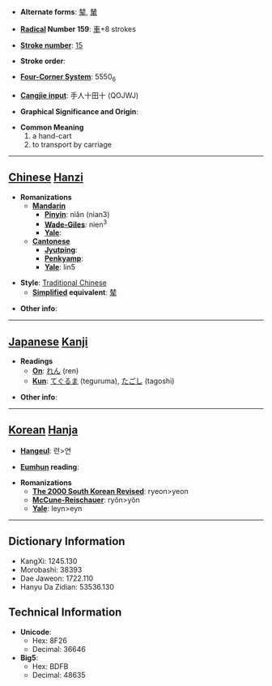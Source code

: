* '''Alternate forms''': [[辇]], [[輦]]

* '''[[Wiktionary:Chinese radical index| Radical]] Number 159''': [[Wiktionary:Chinese radical index 車|車]]+8 strokes

* '''[[Wiktionary:Chinese total strokes index|Stroke number]]''': [[Wiktionary:Chinese total strokes index 15|15]]

* '''Stroke order''': 

* '''[[Wiktionary:Chinese four corner index|Four-Corner System]]''': 5550<sub>6</sub>

* '''[[Wiktionary:Chinese Cangjie index|Cangjie input]]''': 手人十田十 (QOJWJ)

* '''Graphical Significance and Origin''': 

* '''Common Meaning'''
*#a hand-cart
*# to transport by carriage


----

== [[Chinese]] [[Hanzi]] ==

* '''Romanizations'''
** '''[[Mandarin]]'''
*** '''[[Pinyin]]''': niǎn (nian3)
*** '''[[Wade-Giles]]''': nien<sup>3</sup>
*** '''[[Yale]]''': 
** '''[[Cantonese]]'''
*** '''[[Jyutping]]''':
*** '''[[Penkyamp]]''': 
*** '''[[Yale]]''': lin5

* '''Style''': [[Traditional Chinese]] 
** '''[[Simplified Chinese|Simplified]] equivalent''': [[辇]]

* '''Other info''': 

----

== [[Japanese]] [[Kanji]] ==

* '''Readings'''
** '''[[On]]''': [[れん]] (ren)
** '''[[Kun]]''': [[てぐるま]] (teguruma), [[たごし]] (tagoshi)

* '''Other info''':  

----

== [[Korean]] [[Hanja]] ==

* '''[[Hangeul]]''': 련>연

* '''[[Eumhun]] reading''': 

* '''Romanizations'''
** '''[[The 2000 South Korean Revised Romanization|The 2000 South Korean Revised]]''': ryeon>yeon
** '''[[McCune-Reischauer]]''': ryŏn>yŏn
** '''[[Yale]]''': leyn>eyn

----

== Dictionary Information ==

* KangXi: 1245.130
* Morobashi: 38393
* Dae Jaweon: 1722.110
* Hanyu Da Zidian: 53536.130

== Technical Information ==

* '''Unicode''':
** Hex: 8F26
** Decimal: 36646
* '''Big5''':
** Hex: BDFB
** Decimal: 48635